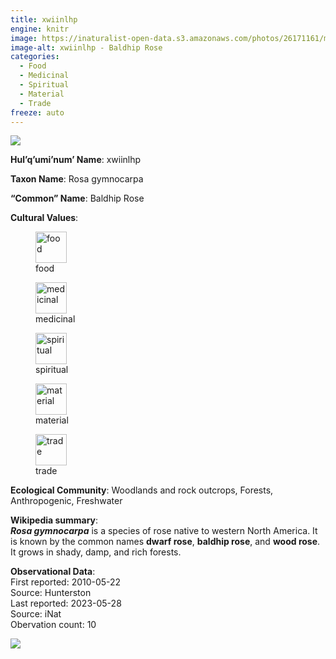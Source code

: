 ```yaml
---
title: xwiinlhp
engine: knitr
image: https://inaturalist-open-data.s3.amazonaws.com/photos/26171161/medium.jpeg
image-alt: xwiinlhp - Baldhip Rose
categories:
  - Food
  - Medicinal
  - Spiritual
  - Material
  - Trade
freeze: auto
---
```

![](https://inaturalist-open-data.s3.amazonaws.com/photos/26171161/medium.jpeg){fig-alt="xwiinlhp - Baldhip Rose"}

**Hul'q'umi'num' Name**: xwiinlhp



**Taxon Name**: Rosa gymnocarpa

**"Common" Name**: Baldhip Rose

**Cultural Values**:  

::: {layout-nrow=1 style="width:60%"}
![food](/files/food.svg){width=50px}

![medicinal](/files/medicinal.svg){width=50px}

![spiritual](/files/spiritual.svg){width=50px}

![material](/files/material.svg){width=50px}

![trade](/files/trade.svg){width=50px}
:::

**Ecological Community**: Woodlands and rock outcrops, Forests, Anthropogenic, Freshwater

**Wikipedia summary**:  
<i><b>Rosa gymnocarpa</b></i> is a species of rose native to western North America. It is known by the common names <b>dwarf rose</b>, <b>baldhip rose</b>, and <b>wood rose</b>. It grows in shady, damp, and rich forests.

**Observational Data**:   
First reported: 2010-05-22  
Source: Hunterston  
Last reported: 2023-05-28  
Source: iNat  
Obervation count: 10

![](community_dist.png)
